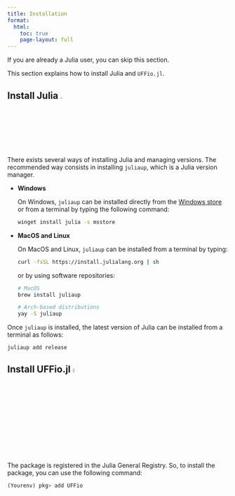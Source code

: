 ---
title: Installation
format:
  html:
    toc: true
    page-layout: full
---

::: callout-note
If you are already a Julia user, you can skip this section.
:::

This section explains how to install Julia and `UFFio.jl`.

## Install Julia ![](/assets/logo/julia.svg){width=3%}

There exists several ways of installing Julia and managing versions. The recommended way consists in installing `juliaup`, which is a Julia version manager.

- **Windows**

  On Windows, `juliaup` can be installed directly from the [Windows store](https://www.microsoft.com/store/apps/9NJNWW8PVKMN) or from a terminal by typing the following command:
  ```bash
  winget install julia -s msstore
  ```

- **MacOS and Linux**

  On MacOS and Linux, `juliaup` can be installed from a terminal by typing:
  ```bash
  curl -fsSL https://install.julialang.org | sh
  ```
  or by using software repositories:
  ```bash
  # MacOS
  brew install juliaup

  # Arch-based distributions
  yay -S juliaup
  ```

Once `juliaup` is installed, the latest version of Julia can be installed from a terminal as follows:
```bash
juliaup add release
```

## Install UFFio.jl ![](/assets/logo/doclogo.svg){width=5%}

The package is registered in the Julia General Registry. So, to install the package, you can use the following command:

```julia
(Yourenv) pkg> add UFFio
```